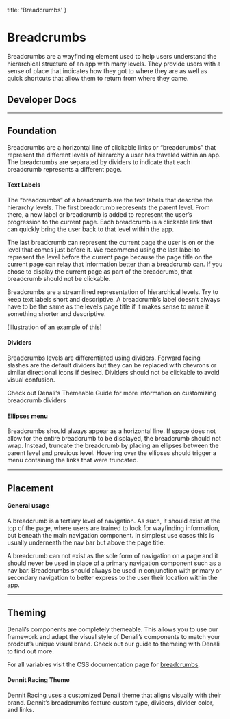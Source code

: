 
  title: 'Breadcrumbs'
}

# Breadcrumbs

Breadcrumbs are a wayfinding element used to help users understand the hierarchical structure of an app with many levels. They provide users with a sense of place that indicates how they got to where they are as well as quick shortcuts that allow them to return from where they came.

<!-- <iframe src="https://denali-design.github.io/denali-css/?path=/story/components-breadcrumbs--default" height="400px" width="100%" /> -->

## Developer Docs

<div className="row">
  <ResourceCard name="CSS" icon="css" caption="Avaiable Now" link="https://denali-design.github.io/denali-css/?path=/story/components-breadcrumbs--default" />
  <ResourceCard name="Ember" icon="ember" caption="Avaiable Now" link="https://denali-design.github.io/denali-ember/?path=/story/denalibreadcrumb--default" />
  <ResourceCard name="React" icon="react" caption="Avaiable Now" link="https://denali-design.github.io/denali-react/?path=/story/components-dnbreadcrumb--playground" />
</div>

---

## Foundation
Breadcrumbs are a horizontal line of clickable links or “breadcrumbs” that represent the different levels of hierarchy a user has traveled within an app. The breadcrumbs are separated by dividers to indicate that each breadcrumb represents a different page. 

<SingleImage image="/images/components/breadcrumbs/foundation.png"/>

#### Text Labels
The “breadcrumbs” of a breadcrumb are the text labels that describe the hierarchy levels. The first breadcrumb represents the parent level. From there, a new label or breadcrumb is added to represent the user’s progression to the current page. Each breadcrumb is a clickable link that can quickly bring the user back to that level within the app. 

<DoubleImage 
  firstType="do"
  firstImage="/images/components/breadcrumbs/foundation-do.png"
  firstCaption="list the current page in a breadcrumnb as text instead of a link."
  secondType="dont"
  secondImage="/images/components/breadcrumbs/foundation-dont.png"
  secondCaption="list the current page in a breadcrumb as a link."
/>

The last breadcrumb can represent the current page the user is on or the level that comes just before it. We recommend using the last label to represent the level before the current page because the page title on the current page can relay that information better than a breadcrumb can. If you chose to display the current page as part of the breadcrumb, that breadcrumb should not be clickable. 

<SingleImage image="/images/components/breadcrumbs/foundation-2.png"/>

Breadcrumbs are a streamlined representation of hierarchical levels. Try to keep text labels short and descriptive. A breadcrumb’s label doesn’t always have to be the same as the level’s page title if it makes sense to name it something shorter and descriptive. 

[Illustration of an example of this]

#### Dividers
Breadcrumbs levels are differentiated using dividers. Forward facing slashes are the default dividers but they can be replaced with chevrons or similar directional icons if desired. Dividers should not be clickable to avoid visual confusion.

<SingleImage image="/images/components/breadcrumbs/dividers.png"/>

<Alert type="info" icon="paint-bucket">
  <p>Check out Denali's Themeable Guide for more information on customizing breadcrumb dividers</p>
</ Alert>

#### Ellipses menu
Breadcrumbs should always appear as a horizontal line. If space does not allow for the entire breadcrumb to be displayed, the breadcrumb should not wrap. Instead, truncate the breadcrumb by placing an ellipses between the parent level and previous level. Hovering over the ellipses should trigger a menu containing the links that were truncated.

<SingleImage image="/images/components/breadcrumbs/ellipses.png"/>

---

## Placement

#### General usage 
A breadcrumb is a tertiary level of navigation. As such, it should exist at the top of the page, where users are trained to look for wayfinding information, but beneath the main navigation component. In simplest use cases this is usually underneath the nav bar but above the page title. 

<DoubleImage 
  firstType="do"
  firstImage="/images/components/breadcrumbs/placement-do.png"
  firstCaption="place a breadcrumb underneath the main navigation component, above the page’s content."
  secondType="dont"
  secondImage="/images/components/breadcrumbs/placement-dont.png"
  secondCaption="place breadcrumb within a page’s content."
/>

A breadcrumb can not exist as the sole form of navigation on a page and it should never be used in place of a primary navigation component such as a nav bar. Breadcrumbs should always be used in conjunction with primary or secondary navigation to better express to the user their location within the app.

<SingleImage image="/images/components/breadcrumbs/placement.png"/>

---

## Theming
Denali’s components are completely themeable. This allows you to use our framework and adapt the visual style of Denali’s components to match your prodcut’s unique visual brand. Check out our guide to themeing with Denali to find out more.

For all variables visit the CSS documentation page for [breadcrumbs](https://denali-design.github.io/denali-css/?path=/story/get-started-variables--page#breadcrumb).

#### Dennit Racing Theme 
Dennit Racing uses a customized Denali theme that aligns visually with their brand. Dennit’s breadcrumbs feature custom type, dividers, divider color, and links.

<SingleImage image="/images/components/breadcrumbs/theme.png"/>


